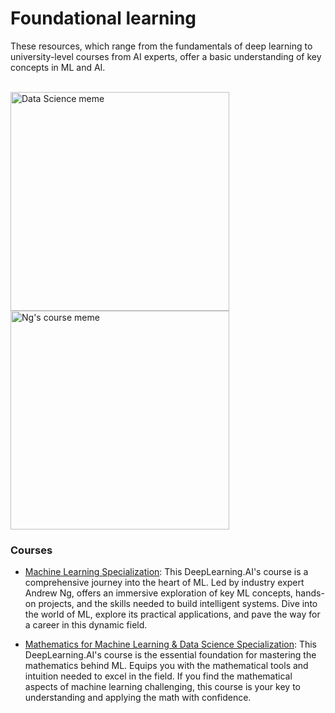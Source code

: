 # Foundational learning


These resources, which range from the fundamentals of deep learning to university-level courses from AI experts, offer a basic understanding of key concepts in ML and AI.

<br/>
<div style={{ display: "flex" }}>
  <img src="/static/img/memes/dataScienceMeme.webp" alt="Data Science meme" width="350" />
  <img src="/static/img/memes/Thanosmeme.webp" alt="Ng's course meme" width="350" />
</div>

### Courses

- [Machine Learning Specialization](https://www.deeplearning.ai/courses/machine-learning-specialization/): This DeepLearning.AI's course is a comprehensive journey into the heart of ML. Led by industry expert Andrew Ng, offers an immersive exploration of key ML concepts, hands-on projects, and the skills needed to build intelligent systems. Dive into the world of ML, explore its practical applications, and pave the way for a career in this dynamic field.

- [Mathematics for Machine Learning & Data Science Specialization](https://www.deeplearning.ai/courses/mathematics-for-machine-learning-and-data-science-specialization/): This DeepLearning.AI's course is the essential foundation for mastering the mathematics behind ML. Equips you with the mathematical tools and intuition needed to excel in the field. If you find the mathematical aspects of machine learning challenging, this course is your key to understanding and applying the math with confidence. 



